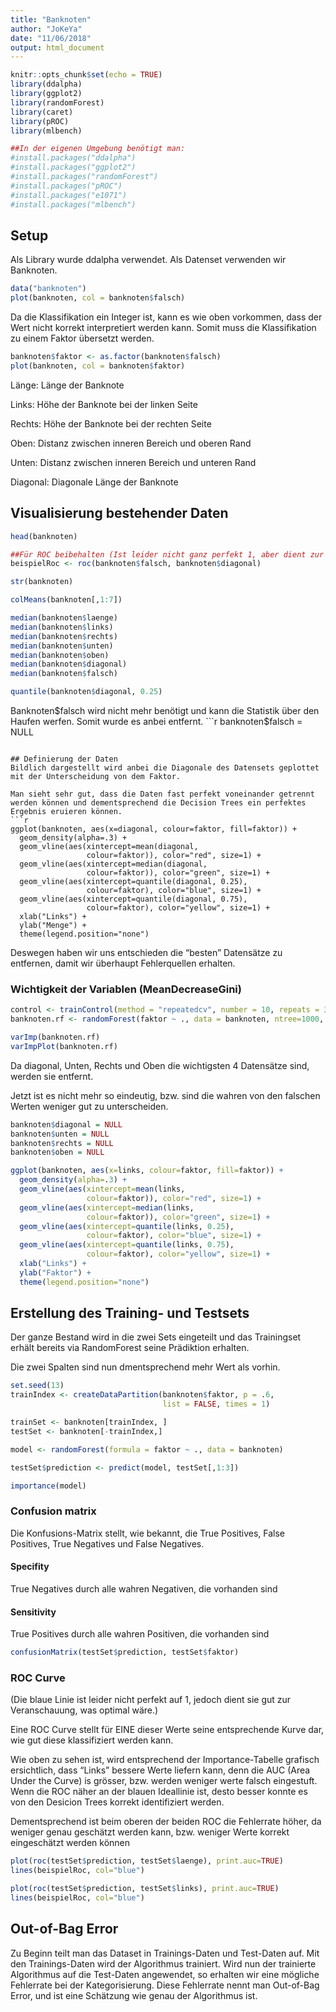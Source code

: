 ```yaml
---
title: "Banknoten"
author: "JoKeYa"
date: "11/06/2018"
output: html_document
---
```


```r
knitr::opts_chunk$set(echo = TRUE)
library(ddalpha)
library(ggplot2)
library(randomForest)
library(caret)
library(pROC)
library(mlbench)

##In der eigenen Umgebung benötigt man:
#install.packages("ddalpha")
#install.packages("ggplot2")
#install.packages("randomForest")
#install.packages("pROC")
#install.packages("e1071")
#install.packages("mlbench")
```


## Setup
Als Library wurde ddalpha verwendet.
Als Datenset verwenden wir Banknoten.
```r
data("banknoten")
plot(banknoten, col = banknoten$falsch)
```

Da die Klassifikation ein Integer ist, kann es wie oben vorkommen, dass der Wert nicht korrekt interpretiert werden kann.
Somit muss die Klassifikation zu einem Faktor übersetzt werden.
```r
banknoten$faktor <- as.factor(banknoten$falsch)
plot(banknoten, col = banknoten$faktor)
```

Länge: Länge der Banknote

Links: Höhe der Banknote bei der linken Seite

Rechts: Höhe der Banknote bei der rechten Seite

Oben: Distanz zwischen inneren Bereich und oberen Rand

Unten: Distanz zwischen inneren Bereich und unteren Rand

Diagonal: Diagonale Länge der Banknote


## Visualisierung bestehender Daten
```r
head(banknoten)

##Für ROC beibehalten (Ist leider nicht ganz perfekt 1, aber dient zur Anschauung)
beispielRoc <- roc(banknoten$falsch, banknoten$diagonal)

str(banknoten)

colMeans(banknoten[,1:7])

median(banknoten$laenge)
median(banknoten$links)
median(banknoten$rechts)
median(banknoten$unten)
median(banknoten$oben)
median(banknoten$diagonal)
median(banknoten$falsch)

quantile(banknoten$diagonal, 0.25)
```

Banknoten$falsch wird nicht mehr benötigt und kann die Statistik über den Haufen werfen.
Somit wurde es anbei entfernt.
```r
banknoten$falsch = NULL
```

## Definierung der Daten
Bildlich dargestellt wird anbei die Diagonale des Datensets geplottet mit der Unterscheidung von dem Faktor.

Man sieht sehr gut, dass die Daten fast perfekt voneinander getrennt werden können und dementsprechend die Decision Trees ein perfektes Ergebnis eruieren können.
```r
ggplot(banknoten, aes(x=diagonal, colour=faktor, fill=faktor)) +
  geom_density(alpha=.3) +
  geom_vline(aes(xintercept=mean(diagonal,
                 colour=faktor)), color="red", size=1) +
  geom_vline(aes(xintercept=median(diagonal,
                 colour=faktor)), color="green", size=1) +
  geom_vline(aes(xintercept=quantile(diagonal, 0.25),
                 colour=faktor), color="blue", size=1) +
  geom_vline(aes(xintercept=quantile(diagonal, 0.75),
                 colour=faktor), color="yellow", size=1) +
  xlab("Links") +  
  ylab("Menge") +
  theme(legend.position="none")
```

Deswegen haben wir uns entschieden die "besten" Datensätze zu entfernen, damit wir überhaupt Fehlerquellen erhalten.

### Wichtigkeit der Variablen (MeanDecreaseGini)
```r
control <- trainControl(method = "repeatedcv", number = 10, repeats = 3)
banknoten.rf <- randomForest(faktor ~ ., data = banknoten, ntree=1000, keep.forest=FALSE, importance=TRUE)

varImp(banknoten.rf)
varImpPlot(banknoten.rf)
```

Da diagonal, Unten, Rechts und Oben die wichtigsten 4 Datensätze sind, werden sie entfernt.

Jetzt ist es nicht mehr so eindeutig, bzw. sind die wahren von den falschen Werten weniger gut zu unterscheiden.

```r
banknoten$diagonal = NULL
banknoten$unten = NULL
banknoten$rechts = NULL
banknoten$oben = NULL

ggplot(banknoten, aes(x=links, colour=faktor, fill=faktor)) +
  geom_density(alpha=.3) +
  geom_vline(aes(xintercept=mean(links,
                 colour=faktor)), color="red", size=1) +
  geom_vline(aes(xintercept=median(links,
                 colour=faktor)), color="green", size=1) +
  geom_vline(aes(xintercept=quantile(links, 0.25),
                 colour=faktor), color="blue", size=1) +
  geom_vline(aes(xintercept=quantile(links, 0.75),
                 colour=faktor), color="yellow", size=1) +
  xlab("Links") +  
  ylab("Faktor") +
  theme(legend.position="none")
```

## Erstellung des Training- und Testsets
Der ganze Bestand wird in die zwei Sets eingeteilt und das Trainingset erhält bereits via RandomForest seine Prädiktion erhalten.

Die zwei Spalten sind nun dmentsprechend mehr Wert als vorhin.
```r
set.seed(13) 
trainIndex <- createDataPartition(banknoten$faktor, p = .6, 
                                  list = FALSE, times = 1)

trainSet <- banknoten[trainIndex, ]
testSet <- banknoten[-trainIndex,]

model <- randomForest(formula = faktor ~ ., data = banknoten)

testSet$prediction <- predict(model, testSet[,1:3])

importance(model)
```

### Confusion matrix
Die Konfusions-Matrix stellt, wie bekannt, die True Positives, False Positives, True Negatives und False Negatives.

#### Specifity
True Negatives durch alle wahren Negativen, die vorhanden sind

#### Sensitivity
True Positives durch alle wahren Positiven, die vorhanden sind
```r
confusionMatrix(testSet$prediction, testSet$faktor)
```

### ROC Curve
(Die blaue Linie ist leider nicht perfekt auf 1, jedoch dient sie gut zur Veranschauung, was optimal wäre.)

Eine ROC Curve stellt für EINE dieser Werte seine entsprechende Kurve dar, wie gut diese klassifiziert werden kann.

Wie oben zu sehen ist, wird entsprechend der Importance-Tabelle grafisch ersichtlich, dass "Links" bessere Werte liefern kann, denn die AUC (Area Under the Curve) is grösser, bzw. werden weniger werte falsch eingestuft.
Wenn die ROC näher an der blauen Ideallinie ist, desto besser konnte es von den Desicion Trees korrekt identifiziert werden.

Dementsprechend ist beim oberen der beiden ROC die Fehlerrate höher, da weniger genau geschätzt werden kann, bzw. weniger Werte korrekt eingeschätzt werden können
```r
plot(roc(testSet$prediction, testSet$laenge), print.auc=TRUE)
lines(beispielRoc, col="blue")

plot(roc(testSet$prediction, testSet$links), print.auc=TRUE)
lines(beispielRoc, col="blue")
```

## Out-of-Bag Error
Zu Beginn teilt man das Dataset in Trainings-Daten und Test-Daten auf. Mit den Trainings-Daten wird der Algorithmus trainiert. Wird nun der trainierte Algorithmus auf die Test-Daten angewendet, so erhalten wir eine mögliche Fehlerrate bei der Kategorisierung. Diese Fehlerrate nennt man Out-of-Bag Error, und ist eine Schätzung wie genau der Algorithmus ist.

